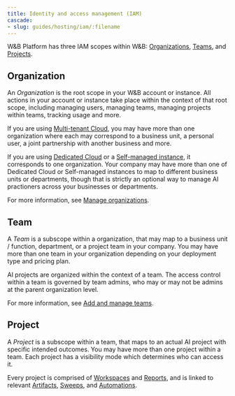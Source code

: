 ```yaml
---
title: Identity and access management (IAM)
cascade:
- slug: guides/hosting/iam/:filename
---
```


W&B Platform has three IAM scopes within W&B: [Organizations](#organization), [Teams](#team), and [Projects](#project).

## Organization

An *Organization* is the root scope in your W&B account or instance. All actions in your account or instance take place within the context of that root scope, including managing users, managing teams, managing projects within teams, tracking usage and more.

If you are using [Multi-tenant Cloud](/platform/hosting/hosting-options/multi_tenant_cloud), you may have more than one organization where each may correspond to a business unit, a personal user, a joint partnership with another business and more.

If you are using [Dedicated Cloud](/platform/hosting/hosting-options/dedicated_cloud) or a [Self-managed instance](/platform/hosting/hosting-options/self-managed), it corresponds to one organization. Your company may have more than one of Dedicated Cloud or Self-managed instances to map to different business units or departments, though that is strictly an optional way to manage AI practioners across your businesses or departments.

For more information, see [Manage organizations](./access-management/manage-organization).

## Team

A *Team* is a subscope within a organization, that may map to a business unit / function, department, or a project team in your company. You may have more than one team in your organization depending on your deployment type and pricing plan.

AI projects are organized within the context of a team. The access control within a team is governed by team admins, who may or may not be admins at the parent organization level.

For more information, see [Add and manage teams](./access-management/manage-organization#add-and-manage-teams).

## Project

A *Project* is a subscope within a team, that maps to an actual AI project with specific intended outcomes. You may have more than one project within a team. Each project has a visibility mode which determines who can access it.


Every project is comprised of [Workspaces](/models/track/workspaces/) and [Reports](/models/reports/), and is linked to relevant [Artifacts](/models/artifacts/), [Sweeps](/models/sweeps/), and [Automations](/models/automations/).
